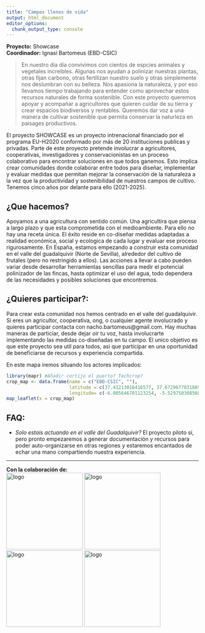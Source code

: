 ```yaml
---
title: "Campos llenos de vida"
output: html_document
editor_options: 
  chunk_output_type: console
---
```


**Proyecto:** Showcase     
**Coordinador:** Ignasi Bartomeus (EBD-CSIC)  

> En nuestro día día convivimos con cientos de espcies animales y vegetales increibles. Algunas nos ayudan a polinizar nuestras plantas, otras fijan carbono, otras fertilizan nuestro suelo y otras simplemente nos deslumbran con su belleza. Nos apasiona la naturaleza, y por eso llevamos tiempo trabajando para entender como aprovechar estos recursos naturales de forma sostenible. Con este proyecto queremos apoyar y acompañar a agricultores que quieren cuidar de su tierra y crear espacios biodiversos y rentables. Queremos dar voz a una manera de cultivar sostenible que permita conservar la naturleza en paisages productivos. 

El proyecto SHOWCASE es un proyecto intrenacional financiado por el programa EU-H2020 conformado por más de 20 instituciones publicas y privadas. Parte de este proyecto pretende involucrar a agricultores, cooperativas, investigadores y conservacionistas en un proceso colaborativo para encontrar soluciones en que todos ganemos. Esto implica crear comunidades donde colaborar entre todos para diseñar, implementar y evaluar medidas que permitan mejorar la conservación de la naturaleza a la vez que la productividad y sostenibilidad de nuestros campos de cultivo. Tenemos cinco años por delante para ello (2021-2025).  

## ¿Que hacemos?

Apoyamos a una agricultura con sentido común. Una agricultira que piensa a largo plazo y que esta comprometida con el medioambiente. Para ello no hay una receta única. El éxito reside en co-diseñar medidas adaptadas a realidad económica, social y ecologica de cada lugar y evaluar ese proceso rigurosamente. En España, estamos empezando a construir esta comunidad en el valle del guadalquivir (Norte de Sevilla), alrededor del cultivo de frutales (pero no restringido a ellos). Las acciones a llevar a cabo pueden variar desde desarrollar herramientas sencillas para medir el potencial polinizador de las fincas, hasta optimizar el uso del agua, todo dependera de las necesidades y posibles soluciones que encontremos.

## ¿Quieres participar?:

Para crear esta comunidad nos hemos centrado en el valle del guadalquivir. Si eres un agricultor, cooperativa, ong, o cualquier agente involucrado y quieres participar contacta con nacho.bartomeus@gmail.com. Hay muchas maneras de particiar, desde dejar oir tu voz, hasta involucrarte implementando las medidas co-diseñadas en tu campo. El unico objetivo es que este proyecto sea util para todos, asi que participar en una oportunidad de beneficiarse de recursos y experiencia compartida.    

En este mapa iremos situando los actores implicados:   
```r
library(mapr) #Añadir cortijo el puerto? Techcrop?
crop_map <- data.frame(name = c("EBD-CSIC", ""),
                       latitude = c(37.41213016416577, 37.672967783186955), 
                       longitude= c(-6.005646701123254, -5.529750308568409))
map_leaflet(x = crop_map) 
```

## FAQ:

- *Solo estais actuando en el valle del Guadalquivir?* El proyecto piloto sí, pero pronto empezaremos a generar documentación y recursos para poder auto-organizarse en otras regiones y estaremos encantados de echar una mano compartiendo nuestra experiencia. 

------
**Con la colaboración de:**  
<img src="media/EUH2020.jpg" alt="logo" width="200"/>
<img src="media/SHOWCASE.png" alt="logo" width="200"/>     
<img src="media/AAS.png" alt="logo" width="200"/>
<img src="media/Logo-EBD.jpg" alt="logo" width="200"/>




